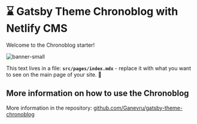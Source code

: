 # ⌛ Gatsby Theme Chronoblog with Netlify CMS

Welcome to the Chronoblog starter!

![banner-small](./banner-small.png)

This text lives in a file: **`src/pages/index.mdx`** - replace it with what you want to see on the main page of your site. 🧐

## More information on how to use the Chronoblog

More information in the repository: [github.com/Ganevru/gatsby-theme-chronoblog](https://github.com/Ganevru/gatsby-theme-chronoblog)

<p>&nbsp;</p>

<FeedSearch />
<Tags showAllTagsButton={false} />
<FeedItems />
